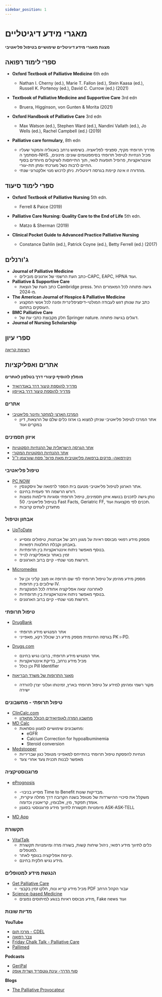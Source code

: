 ```yaml
---
sidebar_position: 1
---
```


# מאגרי מידע דיגיטליים

**מצגת מאגרי מידע דיגיטליים שימושיים בטיפול פליאטיבי**

## ספרי לימוד רפואה
-   **Oxford Textbook of Palliative Medicine** 6th edn
    - Nathan I. Cherny (ed.), Marie T. Fallon (ed.), Stein Kaasa (ed.), Russell K. Portenoy (ed.), David C. Currow (ed.) (2021)

-   **Textbook of Palliative Medicine and Supportive Care** 3rd edn
    - Bruera, Higginson, von Gunten & Morita (2021)

-   **Oxford Handbook of Palliative Care** 3rd edn
    - Max Watson (ed.), Stephen Ward (ed.), Nandini Vallath (ed.),  Jo Wells (ed.), Rachel Campbell (ed.) (2019)

-   **Palliative care formulary**, 8th edn
    - מדריך תרופתי מקיף, ספציפי לפליאציה. בשימוש נרחב באנגליה והמקור שעליו מסתמך ה-NHS. מכיל הנחיות לטיפול תרופתי בסימפטומים שונים: מינונים, אינטראקציות, פרופיל תופעות לוואי, תוך התייחסות לשיקולים מיוחדים בסוף החיים לרבות כשל מערכתי ומתן תת-עורי.
    - מהדורה זו אינה קיימת בגרסה דיגיטלית. ניתן לרכוש מנוי אלקטרוני שנתי.

## ספרי לימוד סיעוד

-   **Oxford Textbook of Palliative Nursing** 5th edn. 
    - Ferrell & Paice (2019)

-   **Palliative Care Nursing: Quality Care to the End of Life** 5th edn. 
    - Matzo & Sherman (2019)

-   **Clinical Pocket Guide to Advanced Practice Palliative Nursing**
    - Constance Dahlin (ed.), Patrick Coyne (ed.), Betty Ferrell (ed.) (2017)

## ג'ורנלים
-   **Journal of Palliative Medicine**
    - כתב העת הרשמי של ארגונים מובילים-CAPC, EAPC, HPNA  ועוד.
-   **Palliative & Supportive Care**
    - כתב העת של הוצאת Cambridge press. גישה פתוחה לכל המאמרים החל מ-2024.
-   **The American Journal of Hospice & Palliative Medicine**
    - כתב עת שנותן דגש לעבודה המולטי-דיסציפלינרית ופונה לכל אנשי המקצוע העוסקים בתחום.
-   **BMC Palliative Care**
    - חלק מקבוצת כתבי עת של Springer nature. דוגלים בגישה פתוחה. 
-   **Journal of Nursing Scholarship**

## ספרי עיון
[רשימת קריאה](https://docs.google.com/document/d/1zK1cHAmCYa2lNVQfkwpg2-G4JwJAPtxZ/edit?usp=sharing&ouid=101870795906768689648&rtpof=true&sd=true)

## אתרים ואפליקציות
**מומלץ להוסיף קיצורי דרך בטלפון לאתרים**
-   [ מדריך להוספת קיצור דרך באנדרואיד](https://www.youtube.com/shorts/CIaahg2orq0?feature=share) 
-   [מדריך להוספת קיצור דרך באייפון](https://youtu.be/IaC8DZQtjJc) 

### אתרים
-   [המרכז הארצי למחקר וחינוך פליאטיבי](https://www.palliative-care.org.il/)
    - אתר המרכז לטיפול פליאטיבי שניתן למצוא בו ארגז כלים שלם של הרצאות, דיון במקרים ועוד

### איזון תסמינים
-   [אתר הגרסה הישראלית של ההנחיות הסקוטיות](https://cdel-palliative.org.il/)
-   [אתר ההנחיות הסקוטיות המקורי](https://rightdecisions.scot.nhs.uk/scottish-palliative-care-guidelines/)
-   [ויקירפואה- פרקים ברפואה פליאטיבית מאת פרופ' פסח שוורצמן ז''ל](https://www.wikirefua.org.il/w/index.php?title=%D7%A4%D7%A8%D7%A7%D7%99%D7%9D_%D7%91%D7%A8%D7%A4%D7%95%D7%90%D7%94_%D7%A4%D7%9C%D7%99%D7%90%D7%98%D7%99%D7%91%D7%99%D7%AA)

### טיפול פליאטיבי
-   [PC NOW](https://www.mypcnow.org/)
    - אתר הארגון לטיפול פליאטיבי מטעם בית הספר לרפואה של וויסקונסין. 
    - דורש הרשמה חד פעמית בחינם. 
    - נותן גישה לתכנים בנושא איזון תסמינים, טיפול תרופתי וסוגיות ודילמות נפוצות בטיפול פליאטיבי. 50 Fast Facts, Geriatric FF, תכנים לפי מקצועות ועוד.
    - מתעדכן לעתים קרובות 
### אבחון וטיפול
-   [UpToDate](https://www.uptodate.com/)
    - מספק מידע רפואי מבוסס ראיות על מגוון רחב של אבחנות, טיפולים ומסייע באבחון וקבלת החלטות רפואיות. 
    - בנוסף מאפשר ניתוח אינטראקציות בין תרופתיות.
    - זמין באתר ובאפליקציה לנייד
    - דורשות מנוי שנתי- קיים ברוב הארגונים. 

-   [Micromedex](https://www.micromedexsolutions.com/)
    - מספק מידע מהימן על טיפול תרופתי לפי שם תרופה או מצב קליני וכן על שילובים בין תרופות IV. 
    - לאחרונה יצאה אפליקציה אחודה לכל הפונקציות
    - בנוסף מאפשר ניתוח אינטראקציות בין תרופתיות.
    - דורשות מנוי שנתי- קיים ברוב הארגונים. 

### טיפול תרופתי
-   [DrugBank](https://go.drugbank.com/)
    - אתר המנגיש מידע תרופתי
    - בגרסה החינמית מספק מידע רב שכולל רקע, מאפייני PK ו-PD.

-   [Drugs.com](https://www.drugs.com/)
    - אתר המנגיש מידע תרופתי, ברובו נגיש בחינם. 
    - מכיל מידע נרחב, בדיקת אינטראקציות                 
    - וכן כולל Pill Identifier

-   [מאגר התרופות של משרד הבריאות](https://israeldrugs.health.gov.il/#!/byDrug)
    - מקור רשמי ומהימן למידע על טיפול תרופתי בארץ, זמינותו ועלוני יצרן להורדה ישירה

### טיפול תרופתי - מחשבונים
-   [ClinCalc.com](https://clincalc.com/)
    - [מחשבון המרה לאופיואידים הכולל מתאדון](https://clincalc.com/opioids/)
-   [MD Calc](https://www.mdcalc.com/)
    - מחשבונים שימושיים למגוון נוסחאות:
        - eGFR
        - Calcium Correction for hypoalbuminemia
        - Steroid conversion
-   [Medstopper](https://medstopper.com/)
    - הנחיות להפסקת טיפול תרופתי בהתייחס למאפייני מטופל כגון שבריריות
    - מאפשר לבנות תכנית צעד אחרי צעד

### פרוגנוסטיקציה
-   [ePrognosis](https://eprognosis.ucsf.edu/)
    - -מסייע בניבוי Time to Benefit מבדיקות שונות. 
    - משקלל את סיכויי ההישרדות של מטופל בשנה הקרובה דרך מחלה עיקרית, אומדן תפקוד, מין, אלבומין, קריאטנין וכדומה. 
    - מיומנויות תקשורת לתיווך מידע פרוגנוסטי בסגנון ASK-ASK-TELL 

-   [MD App](https://www.mdapp.co/palliative-care/)

### תקשורת
-   [VitalTalk](https://www.vitaltalk.org/)
    - כלים לתיווך מידע רפואי, ניהול שיחות קשות, בשורה מרה ומיומנויות תקשורת למטפלים.
    - קיימת אפליקציה בנוסף לאתר. 
    - מידע נגיש חלקית בחינם.

### הנגשת מידע למטופלים
-   [Get Palliative Care](https://getpalliativecare.org/)
    - מכיל מידע קריא ונוח, חלקו זמין בקבצי PDF עבור הקהל הרחב
-   [Science-based Medicine](https://sciencebasedmedicine.org/)
    - מידע מבוסס ראיות בנוגע למיתוסים נפוצים, Fake news ועוד

### מדיות שונות

**YouTube**
-   [מרכז תום - CDEL](https://www.youtube.com/@palliativecarejournalclub-6337/videos)
-   [צבר רפואה](https://www.youtube.com/@SabarHealthHomeHospital/videos)
-   [Friday Chalk Talk - Palliative Care](https://www.youtube.com/@fridaychalktalk-palliativecare)
-   [Pallimed](https://www.youtube.com/@Pallimed/videos)

**Podcasts**
-   [GeriPal](https://geripal.org/)
-   [סוף הדרך- עינת גוטפריד ושרית אופק](https://podcastim.org.il/%D7%A1%D7%95%D7%A3-%D7%94%D7%93%D7%A8%D7%9A/)

**Blogs**
-   [The Palliative Provocateur](https://palliativeprovocateur.com/)


<PDFDownloadButton pdfUrl="/pdf/DataRepositories.pdf" fileName="DataRepositories.pdf" buttonText="📥 הורד כ-PDF" />  

<PDFDownloadButton pdfUrl="/pdf/DataRepositories.pptx" fileName="DataRepositories.pptx" buttonText="📥 הורד מצגת" />


